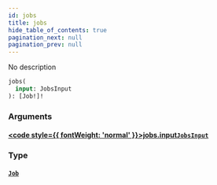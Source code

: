 ```yaml
---
id: jobs
title: jobs
hide_table_of_contents: true
pagination_next: null
pagination_prev: null
---
```








No description

```graphql
jobs(
  input: JobsInput
): [Job!]!
```


### Arguments

#### [<code style={{ fontWeight: 'normal' }}>jobs.<b>input</b></code>](#)<Bullet />[`JobsInput`](/inputs/jobs-input) <Badge class="secondary" text="input"/>
> 
> 

### Type

#### [`Job`](/objects/job) <Badge class="secondary" text="object"/>
> 
> 





